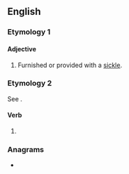 ==English==

===Etymology 1===
{{suffix|en|sickle|ed|gloss1=farm implement}}

====Adjective====
{{en-adj|-}}

# Furnished or provided with a [[sickle]].

===Etymology 2===
See {{m|en|sickle|pos=verb}}.

====Verb====
{{head|en|verb form}}

# {{past participle of|sickle|lang=en|nocat=1}}

===Anagrams===
* {{anagrams|en|a=cdeikls|slicked}}